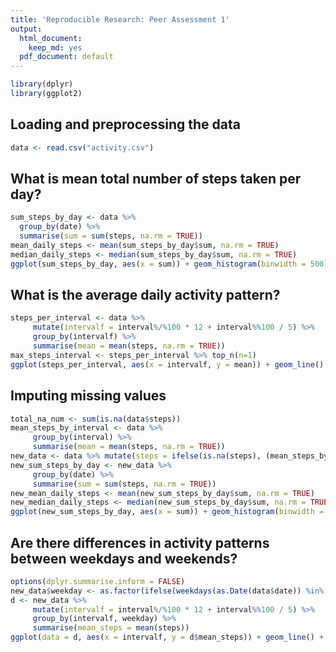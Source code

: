 ```yaml
---
title: 'Reproducible Research: Peer Assessment 1'
output:
  html_document:
    keep_md: yes
  pdf_document: default
---
```


```r

library(dplyr)
library(ggplot2)
```

## Loading and preprocessing the data
```r
data <- read.csv("activity.csv")
```

## What is mean total number of steps taken per day?

```r
sum_steps_by_day <- data %>% 
  group_by(date) %>% 
  summarise(sum = sum(steps, na.rm = TRUE))
mean_daily_steps <- mean(sum_steps_by_day$sum, na.rm = TRUE)
median_daily_steps <- median(sum_steps_by_day$sum, na.rm = TRUE)
ggplot(sum_steps_by_day, aes(x = sum)) + geom_histogram(binwidth = 500) + geom_vline(xintercept = mean_daily_steps, colour="blue") + geom_vline(xintercept = median_daily_steps, colour="red")
```

## What is the average daily activity pattern?
```r
steps_per_interval <- data %>% 
     mutate(intervalf = interval%/%100 * 12 + interval%%100 / 5) %>%
     group_by(intervalf) %>%
     summarise(mean = mean(steps, na.rm = TRUE))
max_steps_interval <- steps_per_interval %>% top_n(n=1)
ggplot(steps_per_interval, aes(x = intervalf, y = mean)) + geom_line() + geom_vline(xintercept = max_steps_interval$intervalf)
```

## Imputing missing values
```r
total_na_num <- sum(is.na(data$steps))
mean_steps_by_interval <- data %>%
     group_by(interval) %>%
     summarise(mean = mean(steps, na.rm = TRUE))
new_data <- data %>% mutate(steps = ifelse(is.na(steps), (mean_steps_by_interval %>% filter(interval == interval))$mean, steps))
new_sum_steps_by_day <- new_data %>% 
     group_by(date) %>% 
     summarise(sum = sum(steps, na.rm = TRUE))
new_mean_daily_steps <- mean(new_sum_steps_by_day$sum, na.rm = TRUE)
new_median_daily_steps <- median(new_sum_steps_by_day$sum, na.rm = TRUE)
ggplot(new_sum_steps_by_day, aes(x = sum)) + geom_histogram(binwidth = 500) + geom_vline(xintercept = new_mean_daily_steps, colour="blue") + geom_vline(xintercept = new_median_daily_steps, colour="red")
```

## Are there differences in activity patterns between weekdays and weekends?

```r
options(dplyr.summarise.inform = FALSE)
new_data$weekday <- as.factor(ifelse(weekdays(as.Date(data$date)) %in% c("Saturday", "Sunday"), "weekend", "weekday"))
d <- new_data %>%
     mutate(intervalf = interval%/%100 * 12 + interval%%100 / 5) %>%
     group_by(intervalf, weekday) %>%
     summarise(mean_steps = mean(steps))
ggplot(data = d, aes(x = intervalf, y = d$mean_steps)) + geom_line() + facet_grid(weekday ~ .)
```
